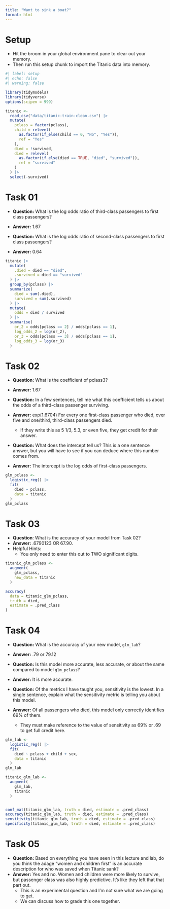 ```yaml
---
title: "Want to sink a boat?"
format: html
---
```




Setup
================================================================================

- Hit the broom in your global environment pane to clear out your memory.
- Then run this setup chunk to import the Titanic data into memory.

```r
#| label: setup
#| echo: false
#| warning: false

library(tidymodels)
library(tidyverse)
options(scipen = 999)

titanic <-
  read_csv("data/titanic-train-clean.csv") |>
  mutate(
    pclass = factor(pclass),
    child = relevel(
      as.factor(if_else(child == 0, "No", "Yes")),
      ref = "Yes"
    ),
    died = !survived,
    died = relevel(
      as.factor(if_else(died == TRUE, "died", "survived")),
      ref = "survived"
    )
  ) |>
  select(-survived)
```



Task 01
================================================================================

- **Question:** What is the log odds ratio of third-class passengers to first
  class passengers?
- **Answer:** 1.67

- **Question:** What is the log odds ratio of second-class passengers to first
  class passengers?
- **Answer:** 0.64

```r

titanic |>
  mutate(
    .died = died == "died",
    .survived = died == "survived"
  ) |>
  group_by(pclass) |>
  summarize(
    died = sum(.died),
    survived = sum(.survived)
  ) |>
  mutate(
    odds = died / survived
  ) |>
  summarise(
    or_2 = odds[pclass == 2] / odds[pclass == 1],
    log_odds_2 = log(or_2),
    or_3 = odds[pclass == 3] / odds[pclass == 1],
    log_odds_3 = log(or_3)
  )

```



Task 02
================================================================================

- **Question:** What is the coefficient of pclass3?
- **Answer:** 1.67

- **Question:** In a few sentences, tell me what this coefficient tells us about
  the odds of a third-class passenger surviving.
- **Answer:** exp(1.6704) For every one first-class passenger who died, over 
  five and one/third, third-class passengers died.
    - If they write this as 5 1/3, 5.3, or even five, they get credit for their
      answer.

- **Question:** What does the intercept tell us? This is a one sentence answer,
  but you will have to see if you can deduce where this number comes from.
- **Answer:** The intercept is the log odds of first-class passengers.

```r

glm_pclass <-
  logistic_reg() |>
  fit(
    died ~ pclass,
    data = titanic
  )
glm_pclass

```



Task 03
================================================================================

- **Question**: What is the accuracy of your model from Task 02?
- **Answer:** .6790123 OR 67.90.
- Helpful Hints:
    - You only need to enter this out to TWO significant digits.

```r

titanic_glm_pclass <-
  augment(
    glm_pclass,
    new_data = titanic
  )

accuracy(
  data = titanic_glm_pclass,
  truth = died,
  estimate = .pred_class
)

```



Task 04
================================================================================

- **Question:** What is the accuracy of your new model, `glm_lab`?
- **Answer:** .79 or 79.12

- **Question:** Is this model more accurate, less accurate, or about the same
  compared to model `glm_pclass`?
- **Answer:** It is more accurate.

- **Question:** Of the metrics I have taught you, sensitivity is the lowest. In
  a single sentence, explain what the sensitivity metric is telling you about 
  this model.
- **Answer:** Of all passengers who died, this model only correctly identifies
  69% of them.
    - They must make reference to the value of sensitivity as 69% or .69 to get 
      full credit here.

```r
glm_lab <-
  logistic_reg() |>
  fit(
    died ~ pclass + child + sex,
    data = titanic
  )
glm_lab

titanic_glm_lab <-
  augment(
    glm_lab,
    titanic
  )


conf_mat(titanic_glm_lab, truth = died, estimate = .pred_class)
accuracy(titanic_glm_lab, truth = died, estimate = .pred_class)
sensitivity(titanic_glm_lab, truth = died, estimate = .pred_class)
specificity(titanic_glm_lab, truth = died, estimate = .pred_class)

```



Task 05
================================================================================

- **Question:** Based on everything you have seen in this lecture and lab, do
  you think the adage "women and children first" is an accurate description for 
  who was saved when Titanic sank?
- **Answer:** Yes and no. Women and children were more likely to survive, but
  passenger class was also highly predictive. It's like they left that that part
  out.
    - This is an experimental question and I'm not sure what we are going to get.
    - We can discuss how to grade this one together.